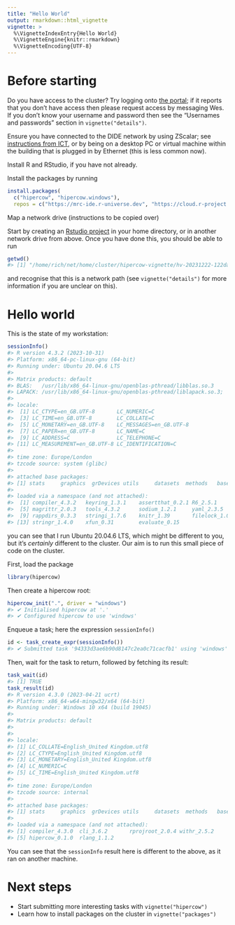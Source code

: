 ```yaml
---
title: "Hello World"
output: rmarkdown::html_vignette
vignette: >
  %\VignetteIndexEntry{Hello World}
  %\VignetteEngine{knitr::rmarkdown}
  %\VignetteEncoding{UTF-8}
---
```




<!-- Please edit the file in vignettes_src/ -->

# Before starting

Do you have access to the cluster?  Try logging onto [the portal](https://mrcdata.dide.ic.ac.uk/hpc/index.php); if it reports that you don't have access then please request access by messaging Wes.  If you don't know your username and password then see the "Usernames and passwords" section in `vignette("details")`.

Ensure you have connected to the DIDE network by using ZScalar; see [instructions from ICT](https://www.imperial.ac.uk/admin-services/ict/self-service/connect-communicate/remote-access/unified-access/), or by being on a desktop PC or virtual machine within the building that is plugged in by Ethernet (this is less common now).

Install R and RStudio, if you have not already.

Install the packages by running

```r
install.packages(
  c("hipercow", "hipercow.windows"),
  repos = c("https://mrc-ide.r-universe.dev", "https://cloud.r-project.org"))
```

Map a network drive (instructions to be copied over)

Start by creating an [Rstudio project](https://support.posit.co/hc/en-us/articles/200526207-Using-RStudio-Projects) in your home directory, or in another network drive from above.  Once you have done this, you should be able to run


```r
getwd()
#> [1] "/home/rich/net/home/cluster/hipercow-vignette/hv-20231222-122da58dcb29a"
```

and recognise that this is a network path (see `vignette("details")` for more information if you are unclear on this).

# Hello world

This is the state of my workstation:


```r
sessionInfo()
#> R version 4.3.2 (2023-10-31)
#> Platform: x86_64-pc-linux-gnu (64-bit)
#> Running under: Ubuntu 20.04.6 LTS
#>
#> Matrix products: default
#> BLAS:   /usr/lib/x86_64-linux-gnu/openblas-pthread/libblas.so.3
#> LAPACK: /usr/lib/x86_64-linux-gnu/openblas-pthread/liblapack.so.3;  LAPACK version 3.9.0
#>
#> locale:
#>  [1] LC_CTYPE=en_GB.UTF-8       LC_NUMERIC=C
#>  [3] LC_TIME=en_GB.UTF-8        LC_COLLATE=C
#>  [5] LC_MONETARY=en_GB.UTF-8    LC_MESSAGES=en_GB.UTF-8
#>  [7] LC_PAPER=en_GB.UTF-8       LC_NAME=C
#>  [9] LC_ADDRESS=C               LC_TELEPHONE=C
#> [11] LC_MEASUREMENT=en_GB.UTF-8 LC_IDENTIFICATION=C
#>
#> time zone: Europe/London
#> tzcode source: system (glibc)
#>
#> attached base packages:
#> [1] stats     graphics  grDevices utils     datasets  methods   base
#>
#> loaded via a namespace (and not attached):
#>  [1] compiler_4.3.2   keyring_1.3.1    assertthat_0.2.1 R6_2.5.1
#>  [5] magrittr_2.0.3   tools_4.3.2      sodium_1.2.1     yaml_2.3.5
#>  [9] rappdirs_0.3.3   stringi_1.7.6    knitr_1.39       filelock_1.0.2
#> [13] stringr_1.4.0    xfun_0.31        evaluate_0.15
```

you can see that I run Ubuntu 20.04.6 LTS, which might be different to you, but it's *certainly* different to the cluster. Our aim is to run this small piece of code on the cluster.

First, load the package


```r
library(hipercow)
```

Then create a hipercow root:


```r
hipercow_init(".", driver = "windows")
#> ✔ Initialised hipercow at '.'
#> ✔ Configured hipercow to use 'windows'
```

Enqueue a task; here the expression `sessionInfo()`


```r
id <- task_create_expr(sessionInfo())
#> ✔ Submitted task '94333d3ae6b90d8147c2ea0c71cacfb1' using 'windows'
```

Then, wait for the task to return, followed by fetching its result:


```r
task_wait(id)
#> [1] TRUE
task_result(id)
#> R version 4.3.0 (2023-04-21 ucrt)
#> Platform: x86_64-w64-mingw32/x64 (64-bit)
#> Running under: Windows 10 x64 (build 19045)
#>
#> Matrix products: default
#>
#>
#> locale:
#> [1] LC_COLLATE=English_United Kingdom.utf8
#> [2] LC_CTYPE=English_United Kingdom.utf8
#> [3] LC_MONETARY=English_United Kingdom.utf8
#> [4] LC_NUMERIC=C
#> [5] LC_TIME=English_United Kingdom.utf8
#>
#> time zone: Europe/London
#> tzcode source: internal
#>
#> attached base packages:
#> [1] stats     graphics  grDevices utils     datasets  methods   base
#>
#> loaded via a namespace (and not attached):
#> [1] compiler_4.3.0  cli_3.6.2       rprojroot_2.0.4 withr_2.5.2
#> [5] hipercow_0.1.0  rlang_1.1.2
```

You can see that the `sessionInfo` result here is different to the above, as it ran on another machine.

# Next steps

* Start submitting more interesting tasks with `vignette("hipercow")`
* Learn how to install packages on the cluster in `vignette("packages")`
